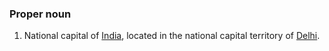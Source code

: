 ===Proper noun===
#National capital of [[India]], located in the national capital territory of [[Delhi]].